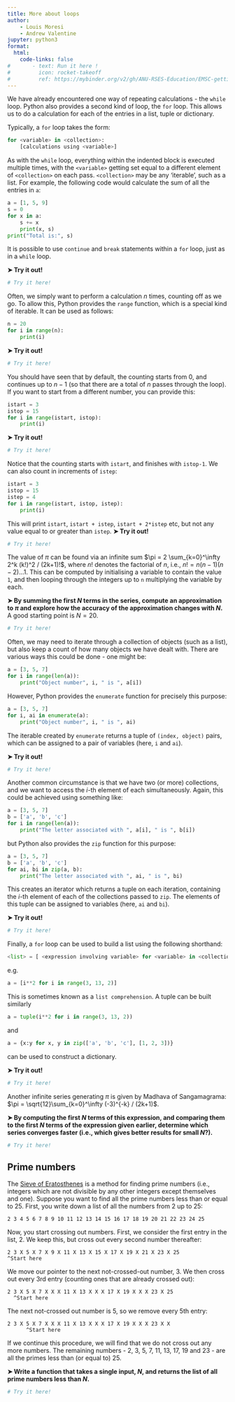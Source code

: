 ```yaml
---
title: More about loops
author:
    - Louis Moresi
    - Andrew Valentine
jupyter: python3
format:
  html:
    code-links: false
#       - text: Run it here !
#         icon: rocket-takeoff
#         ref: https://mybinder.org/v2/gh/ANU-RSES-Education/EMSC-getting-going-with-python/HEAD?labpath=WebBook/Notebooks%2FBinderLandingPage.qmd
---
```


We have already encountered one way of repeating calculations - the `while` loop. Python also provides a second kind of loop, the `for` loop. This allows us to do a calculation for each of the entries in a list, tuple or dictionary.

Typically, a `for` loop takes the form:
```python
for <variable> in <collection>:
    [calculations using <variable>]
```
As with the `while` loop, everything within the indented block is executed multiple times, with the `<variable>` getting set equal to a different element of `<collection>` on each pass. `<collection>` may be any 'iterable', such as a list. For example, the following code would calculate the sum of all the entries in `a`:
```python
a = [1, 5, 9]
s = 0
for x in a:
    s += x
    print(x, s)
print("Total is:", s)
```
It is possible to use `continue` and `break` statements within a `for` loop, just as in a `while` loop.

**&#10148; Try it out!**


```python
# Try it here!
```

Often, we simply want to perform a calculation $n$ times, counting off as we go. To allow this, Python provides the `range` function, which is a special kind of iterable. It can be used as follows:
```python
n = 20
for i in range(n):
    print(i)
```
**&#10148; Try it out!**

```python
# Try it here!
```

You should have seen that by default, the counting starts from 0, and continues up to $n-1$ (so that there are a total of $n$ passes through the loop). If you want to start from a different number, you can provide this:
```python
istart = 3
istop = 15
for i in range(istart, istop):
    print(i)
```
**&#10148; Try it out!**

```python
# Try it here!
```

Notice that the counting starts with `istart`, and finishes with `istop-1`. We can also count in increments of `istep`:
```python
istart = 3
istop = 15
istep = 4
for i in range(istart, istop, istep):
    print(i)
```
This will print `istart`, `istart + istep`, `istart + 2*istep` etc, but not any value equal to or greater than `istep`.
**&#10148; Try it out!**

```python
# Try it here!
```

The value of $\pi$ can be found via an infinite sum
$\pi = 2 \sum_{k=0}^\infty 2^k (k!)^2 / (2k+1)!$, 
where $n!$ denotes the factorial of $n$, i.e., $n! = n(n-1)(n-2)\ldots 1$. This can be computed by initialising a variable to contain the value `1`, and then looping through the integers up to `n` multiplying the variable by each.

**&#10148; By summing the first $N$ terms in the series, compute an approximation to $\pi$ and explore how the accuracy of the approximation changes with $N$.** A good starting point is $N = 20$.

```python
# Try it here!
```

Often, we may need to iterate through a collection of objects (such as a list), but also keep a count of how many objects we have dealt with. There are various ways this could be done - one might be:
```python
a = [3, 5, 7]
for i in range(len(a)):
    print("Object number", i, " is ", a[i])
```
However, Python provides the `enumerate` function for precisely this purpose:
```python
a = [3, 5, 7]
for i, ai in enumerate(a):
    print("Object number", i, " is ", ai)
```
The iterable created by `enumerate` returns a tuple of `(index, object)` pairs, which can be assigned to a pair of variables (here, `i` and `ai`).

**&#10148; Try it out!**

```python
# Try it here!
```

Another common circumstance is that we have two (or more) collections, and we want to access the $i$-th element of each simultaneously. Again, this could be achieved using something like:
```python
a = [3, 5, 7]
b = ['a', 'b', 'c']
for i in range(len(a)):
    print("The letter associated with ", a[i], " is ", b[i])
```
but Python also provides the `zip` function for this purpose: 
```python
a = [3, 5, 7]
b = ['a', 'b', 'c']
for ai, bi in zip(a, b):
    print("The letter associated with ", ai, " is ", bi)
```
This creates an iterator which returns a tuple on each iteration, containing the $i$-th element of each of the collections passed to `zip`. The elements of this tuple can be assigned to variables (here, `ai` and `bi`).

**&#10148; Try it out!**

```python
# Try it here!
```

Finally, a `for` loop can be used to build a list using the following shorthand:
```python
<list> = [ <expression involving variable> for <variable> in <collection> ]
```
e.g.
```python
a = [i**2 for i in range(3, 13, 2)]
```
This is sometimes known as a `list comprehension`. A tuple can be built similarly
```python
a = tuple(i**2 for i in range(3, 13, 2))
```
and
```python
a = {x:y for x, y in zip(['a', 'b', 'c'], [1, 2, 3])}
```
can be used to construct a dictionary.

**&#10148; Try it out!**

```python
# Try it here!
```

Another infinite series generating $\pi$ is given by Madhava of Sangamagrama:
$\pi = \sqrt{12}\sum_{k=0}^\infty (-3)^{-k} / (2k+1)$.

**&#10148; By computing the first $N$ terms of this expression, and comparing them to the first $N$ terms of the expression given earlier, determine which series converges faster (i.e., which gives better results for small $N$?).**

```python
# Try it here!
```

## Prime numbers

The [Sieve of Eratosthenes](https://en.wikipedia.org/wiki/Sieve_of_Eratosthenes) is a method for finding prime numbers (i.e., integers which are not divisible by any other integers except themselves and one).  Suppose you want to find all the prime numbers less than or equal to 25. First, you write down a list of all the numbers from 2 up to 25:
```text
2 3 4 5 6 7 8 9 10 11 12 13 14 15 16 17 18 19 20 21 22 23 24 25
```
Now, you start crossing out numbers. First, we consider the first entry in the list, 2. We keep this, but cross out every second number thereafter:
```text
2 3 X 5 X 7 X 9 X 11 X 13 X 15 X 17 X 19 X 21 X 23 X 25
^Start here
```
We move our pointer to the next not-crossed-out number, 3. We then cross out every 3rd entry (counting ones that are already crossed out):
```text
2 3 X 5 X 7 X X X 11 X 13 X X X 17 X 19 X X X 23 X 25
  ^Start here
```
The next not-crossed out number is 5, so we remove every 5th entry:
```text
2 3 X 5 X 7 X X X 11 X 13 X X X 17 X 19 X X X 23 X X
      ^Start here
```
If we continue this procedure, we will find that we do not cross out any more numbers. The remaining numbers - 2, 3, 5, 7, 11, 13, 17, 19 and 23 - are all the primes less than (or equal to) 25.

**&#10148; Write a function that takes a single input, $N$, and returns the list of all prime numbers less than $N$.**

```python
# Try it here!
```

